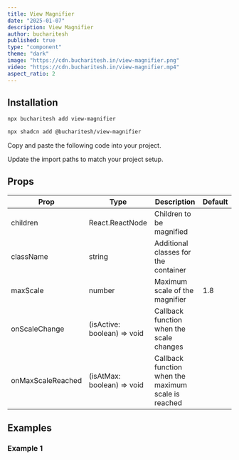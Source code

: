 ```yaml
---
title: View Magnifier
date: "2025-01-07"
description: View Magnifier
author: bucharitesh
published: true
type: "component"
theme: "dark"
image: "https://cdn.bucharitesh.in/view-magnifier.png"
video: "https://cdn.bucharitesh.in/view-magnifier.mp4"
aspect_ratio: 2
---
```


<ComponentPreview name="view-magnifier-demo" openInV0Url />

## Installation

<CodeTabs className="gap-0">

<TabsListInstallType />

<TabsContent value="bucharitesh-cli" className="[&>figure]:mb-0">

```bash
npx bucharitesh add view-magnifier
```

</TabsContent>

<TabsContent value="shadcn-cli" className="[&>figure]:mb-0">

```bash
npx shadcn add @bucharitesh/view-magnifier
```

</TabsContent>

<TabsContent value="manual">

<Steps>

<Step>Copy and paste the following code into your project.</Step>

<ComponentSource 
  name="view-magnifier" 
  title="components/view-magnifier.tsx"
  showLineNumbers 
/>

<Step>Update the import paths to match your project setup.</Step>

</Steps>

</TabsContent>

</CodeTabs>

## Props

| Prop              | Type                        | Description                                         | Default |
| ----------------- | --------------------------- | --------------------------------------------------- | ------- |
| children          | React.ReactNode             | Children to be magnified                            |         |
| className         | string                      | Additional classes for the container                |         |
| maxScale          | number                      | Maximum scale of the magnifier                      | 1.8     |
| onScaleChange     | (isActive: boolean) => void | Callback function when the scale changes            |         |
| onMaxScaleReached | (isAtMax: boolean) => void  | Callback function when the maximum scale is reached |         |

## Examples

### Example 1

<ComponentPreview name="view-magnifier-demo-2" openInV0Url />
